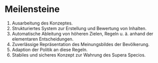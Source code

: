 # Meilensteine {#sec-milestones}

1. Ausarbeitung des Konzeptes.
2. Strukturiertes System zur Erstellung und Bewertung von Inhalten.
3. Automatische Ableitung von höheren Zielen, Regeln u.&nbsp;ä. anhand der elementaren Entscheidungen.
4. Zuverlässige Repräsentation des Meinungsbildes der Bevölkerung.
5. Adaption der Politik an diese Regeln.
6. Stabiles und sicheres Konzept zur Wahrung des Supera Specios.
